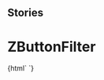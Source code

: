
## Stories

<Meta title="Buttons/ZButtonFilter" component="z-button-filter" />

# ZButtonFilter

<Preview>
  <Story name="z-button-filter">
    {html`
      <z-button-filter
        filtername="${text("filtername", "filter 2")}"
        hasicon="${boolean("hasicon", true)}"
        isfixed="${text("isfixed", true)}"
      ></z-button-filter>
    `}
  </Story>
</Preview>

<Props of="z-button-filter" />

